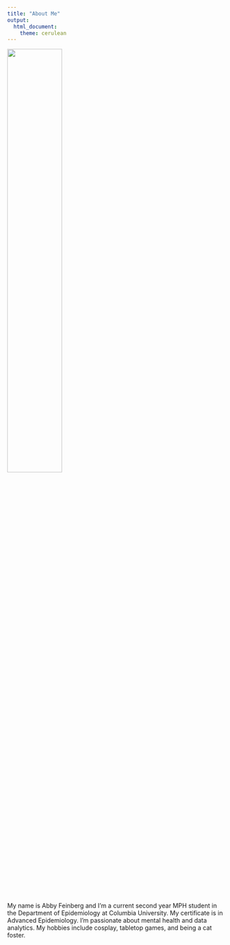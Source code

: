 ```yaml
---
title: "About Me"
output: 
  html_document:
    theme: cerulean
---
```


<img src="images/me.jpg" style="width:50%">

My name is Abby Feinberg and I'm a current second year MPH student in the Department of Epidemiology at Columbia University. My certificate is in Advanced Epidemiology. I'm passionate about mental health and data analytics. My hobbies include cosplay, tabletop games, and being a cat foster. 